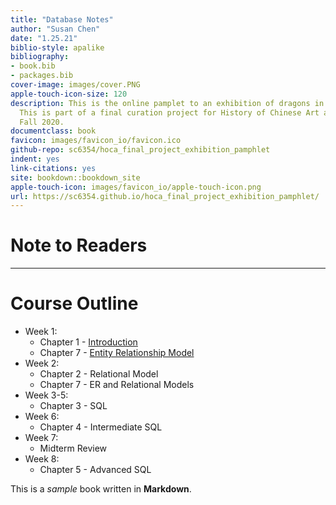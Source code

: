 ```yaml
--- 
title: "Database Notes"
author: "Susan Chen"
date: "1.25.21"
biblio-style: apalike
bibliography:
- book.bib
- packages.bib
cover-image: images/cover.PNG
apple-touch-icon-size: 120
description: This is the online pamplet to an exhibition of dragons in Chinese art.
  This is part of a final curation project for History of Chinese Art at NYU Shanghai
  Fall 2020.
documentclass: book
favicon: images/favicon_io/favicon.ico
github-repo: sc6354/hoca_final_project_exhibition_pamphlet
indent: yes
link-citations: yes
site: bookdown::bookdown_site
apple-touch-icon: images/favicon_io/apple-touch-icon.png
url: https://sc6354.github.io/hoca_final_project_exhibition_pamphlet/
---
```


# Note to Readers {-}

---
# Course Outline {-}
- Week 1:
    - Chapter 1 - [Introduction](https://sc6354.github.io/databases_notes/intro.html)
    - Chapter 7 - [Entity Relationship Model](https://sc6354.github.io/databases_notes/relational-database-design.html)
- Week 2:
    - Chapter 2 - Relational Model
    - Chapter 7 - ER and Relational Models
- Week 3-5:
    - Chapter 3 - SQL
- Week 6: 
    - Chapter 4 - Intermediate SQL
- Week 7: 
    - Midterm Review 
- Week 8:
    -  Chapter 5 - Advanced SQL

This is a _sample_ book written in **Markdown**. 

